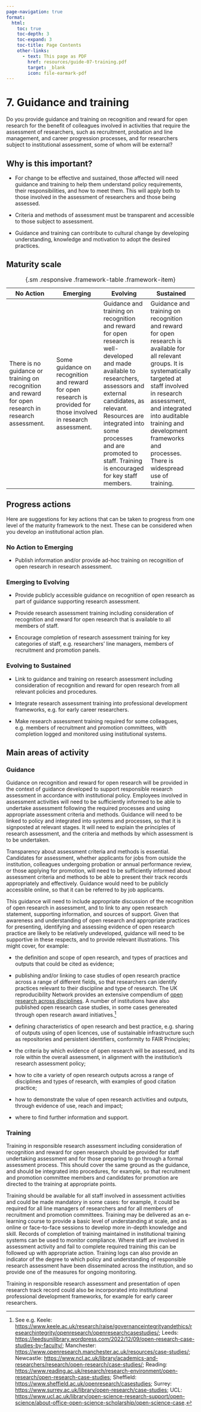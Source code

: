 ```yaml
---
page-navigation: true
format:
  html:
    toc: true
    toc-depth: 3
    toc-expand: 3
    toc-title: Page Contents
    other-links:
      - text: This page as PDF
        href: resources/guide-07-training.pdf
        target: _blank
        icon: file-earmark-pdf
---
```


# 7. Guidance and training 

::: {.callout .feature}
Do you provide guidance and training on recognition and reward for open research for the benefit of colleagues involved in activities that require the assessment of researchers, such as recruitment, probation and line management, and career progression processes, and for researchers subject to institutional assessment, some of whom will be external? 
:::

## Why is this important? 

- For change to be effective and sustained, those affected will need guidance and training to help them understand policy requirements, their responsibilities, and how to meet them. This will apply both to those involved in the assessment of researchers and those being assessed. 

- Criteria and methods of assessment must be transparent and accessible to those subject to assessment. 

- Guidance and training can contribute to cultural change by developing understanding, knowledge and motivation to adopt the desired practices. 

## Maturity scale 

| No Action | Emerging | Evolving | Sustained |
|---------|---------|---------|---------|
| There is no guidance or training on recognition and reward for open research in research assessment. | Some guidance on recognition and reward for open research is provided for those involved in research assessment. | Guidance and training on recognition and reward for open research is well-developed and made available to researchers, assessors and external candidates, as relevant. Resources are integrated into some processes and are promoted to staff. Training is encouraged for key staff members. | Guidance and training on recognition and reward for open research is available for all relevant groups. It is systematically targeted at staff involved in research assessment, and integrated into auditable training and development frameworks and processes. There is widespread use of training. |

: {.sm .responsive .framework-table .framework-item}


## Progress actions 

Here are suggestions for key actions that can be taken to progress from one level of the maturity framework to the next. These can be considered when you develop an institutional action plan.  

### No Action to Emerging 

- Publish information and/or provide ad-hoc training on recognition of open research in research assessment. 

### Emerging to Evolving 

- Provide publicly accessible guidance on recognition of open research as part of guidance supporting research assessment. 

- Provide research assessment training including consideration of recognition and reward for open research that is available to all members of staff. 

- Encourage completion of research assessment training for key categories of staff, e.g. researchers' line managers, members of recruitment and promotion panels.  

### Evolving to Sustained 

- Link to guidance and training on research assessment including consideration of recognition and reward for open research from all relevant policies and procedures. 

- Integrate research assessment training into professional development frameworks, e.g. for early career researchers. 

- Make research assessment training required for some colleagues, e.g. members of recruitment and promotion committees, with completion logged and monitored using institutional systems. 

## Main areas of activity 

### Guidance  

Guidance on recognition and reward for open research will be provided in the context of guidance developed to support responsible research assessment in accordance with institutional policy. Employees involved in assessment activities will need to be sufficiently informed to be able to undertake assessment following the required processes and using appropriate assessment criteria and methods. Guidance will need to be linked to policy and integrated into systems and processes, so that it is signposted at relevant stages. It will need to explain the principles of research assessment, and the criteria and methods by which assessment is to be undertaken.  

Transparency about assessment criteria and methods is essential. Candidates for assessment, whether applicants for jobs from outside the institution, colleagues undergoing probation or annual performance review, or those applying for promotion, will need to be sufficiently informed about assessment criteria and methods to be able to present their track records appropriately and effectively. Guidance would need to be publicly accessible online, so that it can be referred to by job applicants.  

This guidance will need to include appropriate discussion of the recognition of open research in assessment, and to link to any open research statement, supporting information, and sources of support. Given that awareness and understanding of open research and appropriate practices for presenting, identifying and assessing evidence of open research practice are likely to be relatively undeveloped, guidance will need to be supportive in these respects, and to provide relevant illustrations. This might cover, for example: 

- the definition and scope of open research, and types of practices and outputs that could be cited as evidence;

- publishing and/or linking to case studies of open research practice across a range of different fields, so that researchers can identify practices relevant to their discipline and type of research. The UK reproducibility Network provides an extensive compendium of [open research across disciplines](https://www.ukrn.org/disciplines/). A number of institutions have also published open research case studies, in some cases genereated through open research award initiatives.^[See e.g. Keele: <https://www.keele.ac.uk/research/raise/governanceintegrityandethics/researchintegrity/openresearch/openresearchcasestudies/>; Leeds: <https://leedsunilibrary.wordpress.com/2022/12/09/open-research-case-studies-by-faculty/>; Manchester: <https://www.openresearch.manchester.ac.uk/resources/case-studies/>; Newcastle: <https://www.ncl.ac.uk/library/academics-and-researchers/research/open-research/case-studies/>; Reading: <https://www.reading.ac.uk/research/research-environment/open-research/open-research-case-studies>; Sheffield: <https://www.sheffield.ac.uk/openresearch/casestudies>; Surrey: <https://www.surrey.ac.uk/library/open-research/case-studies>; UCL: <https://www.ucl.ac.uk/library/open-science-research-support/open-science/about-office-open-science-scholarship/open-science-case>.] 

- defining characteristics of open research and best practice, e.g. sharing of outputs using of open licences, use of sustainable infrastructure such as repositories and persistent identifiers, conformity to FAIR Principles; 

- the criteria by which evidence of open research will be assessed, and its role within the overall assessment, in alignment with the institution's research assessment policy; 

- how to cite a variety of open research outputs across a range of disciplines and types of research, with examples of good citation practice; 

- how to demonstrate the value of open research activities and outputs, through evidence of use, reach and impact; 

- where to find further information and support. 

### Training  

Training in responsible research assessment including consideration of recognition and reward for open research should be provided for staff undertaking assessment and for those preparing to go through a formal assessment process. This should cover the same ground as the guidance, and should be integrated into procedures, for example, so that recruitment and promotion committee members and candidates for promotion are directed to the training at appropriate points.  

Training should be available for all staff involved in assessment activities and could be made mandatory in some cases: for example, it could be required for all line managers of researchers and for all members of recruitment and promotion committees. Training may be delivered as an e-learning course to provide a basic level of understanding at scale, and as online or face-to-face sessions to develop more in-depth knowledge and skill. Records of completion of training maintained in institutional training systems can be used to monitor compliance. Where staff are involved in assessment activity and fail to complete required training this can be followed up with appropriate action. Training logs can also provide an indicator of the degree to which policy and understanding of responsible research assessment have been disseminated across the institution, and so provide one of the measures for ongoing monitoring. 

Training in responsible research assessment and presentation of open research track record could also be incorporated into institutional professional development frameworks, for example for early career researchers. 

